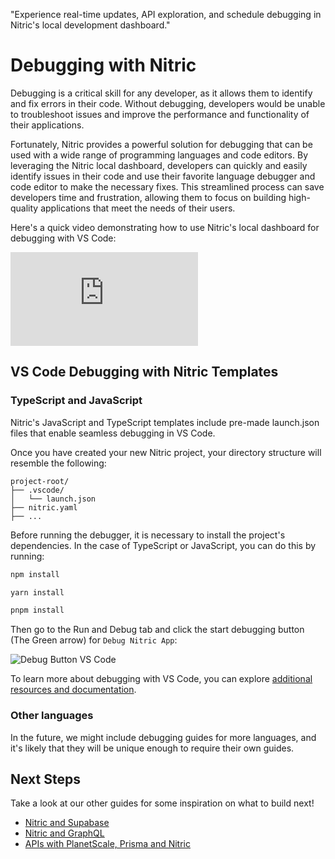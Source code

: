   "Experience real-time updates, API exploration, and schedule debugging in Nitric's local development dashboard."

# Debugging with Nitric

Debugging is a critical skill for any developer, as it allows them to identify and fix errors in their code. Without debugging, developers would be unable to troubleshoot issues and improve the performance and functionality of their applications.

Fortunately, Nitric provides a powerful solution for debugging that can be used with a wide range of programming languages and code editors. By leveraging the Nitric local dashboard, developers can quickly and easily identify issues in their code and use their favorite language debugger and code editor to make the necessary fixes. This streamlined process can save developers time and frustration, allowing them to focus on building high-quality applications that meet the needs of their users.

Here's a quick video demonstrating how to use Nitric's local dashboard for debugging with VS Code:

<div class="video-container">
  <iframe
    src="https://www.youtube-nocookie.com/embed/dzZu84xr6cY"
    title="Debugging with Nitric Local Dashboard"
    frameborder="0"
    allow="accelerometer; autoplay; clipboard-write; encrypted-media; gyroscope; picture-in-picture; web-share"
    allowFullScreen
  ></iframe>
</div>

## VS Code Debugging with Nitric Templates

### TypeScript and JavaScript

Nitric's JavaScript and TypeScript templates include pre-made launch.json files that enable seamless debugging in VS Code.

Once you have created your new Nitric project, your directory structure will resemble the following:

```
project-root/
├── .vscode/
│   └── launch.json
├── nitric.yaml
├── ...
```

Before running the debugger, it is necessary to install the project's dependencies. In the case of TypeScript or JavaScript, you can do this by running:

<CodeGroup>

```bash {{ title: "npm" }}
npm install
```

```bash {{ title: "yarn" }}
yarn install
```

```bash {{ title: "pnpm" }}
pnpm install
```

</CodeGroup>

Then go to the Run and Debug tab and click the start debugging button (The Green arrow) for `Debug Nitric App`:

![Debug Button VS Code](/images/guides/debugging/run-debug.png)

To learn more about debugging with VS Code, you can explore [additional resources and documentation](https://code.visualstudio.com/docs/editor/debugging).

### Other languages

In the future, we might include debugging guides for more languages, and it's likely that they will be unique enough to require their own guides.

## Next Steps

Take a look at our other guides for some inspiration on what to build next!

- [Nitric and Supabase](./nitric-and-supabase.md)
- [Nitric and GraphQL](./graphql.md)
- [APIs with PlanetScale, Prisma and Nitric](./serverless-api-with-planetscale-and-prisma.md)
